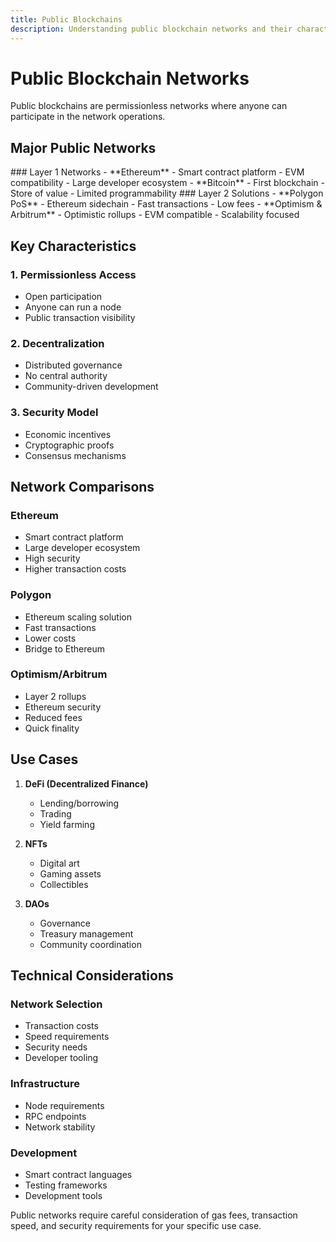 ```yaml
---
title: Public Blockchains
description: Understanding public blockchain networks and their characteristics
---
```



# Public Blockchain Networks

<Callout type="info">
  Public blockchains are permissionless networks where anyone can participate in
  the network operations.
</Callout>

## Major Public Networks

<div className="grid grid-cols-1 md:grid-cols-2 gap-6 mb-8">
  <Card>
    ### Layer 1 Networks
    - **Ethereum**
      - Smart contract platform
      - EVM compatibility
      - Large developer ecosystem
    - **Bitcoin**
      - First blockchain
      - Store of value
      - Limited programmability
  </Card>

  <Card>
    ### Layer 2 Solutions
    - **Polygon PoS**
      - Ethereum sidechain
      - Fast transactions
      - Low fees
    - **Optimism & Arbitrum**
      - Optimistic rollups
      - EVM compatible
      - Scalability focused
  </Card>
</div>

## Key Characteristics

### 1. Permissionless Access

- Open participation
- Anyone can run a node
- Public transaction visibility

### 2. Decentralization

- Distributed governance
- No central authority
- Community-driven development

### 3. Security Model

- Economic incentives
- Cryptographic proofs
- Consensus mechanisms

## Network Comparisons

### Ethereum

- Smart contract platform
- Large developer ecosystem
- High security
- Higher transaction costs

### Polygon

- Ethereum scaling solution
- Fast transactions
- Lower costs
- Bridge to Ethereum

### Optimism/Arbitrum

- Layer 2 rollups
- Ethereum security
- Reduced fees
- Quick finality

## Use Cases

1. **DeFi (Decentralized Finance)**

   - Lending/borrowing
   - Trading
   - Yield farming

2. **NFTs**

   - Digital art
   - Gaming assets
   - Collectibles

3. **DAOs**
   - Governance
   - Treasury management
   - Community coordination

## Technical Considerations

### Network Selection

- Transaction costs
- Speed requirements
- Security needs
- Developer tooling

### Infrastructure

- Node requirements
- RPC endpoints
- Network stability

### Development

- Smart contract languages
- Testing frameworks
- Development tools

<Callout type="warning">
  Public networks require careful consideration of gas fees, transaction speed,
  and security requirements for your specific use case.
</Callout>
